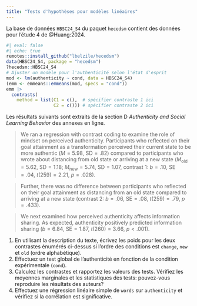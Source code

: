 ```yaml
---
title: "Tests d'hypothèses pour modèles linéaires"
---
```


La base de données `HBSC24_S4` du paquet `hecedsm` contient des données pour l'étude 4 de @Huang:2024.

```r
#| eval: false
#| echo: true
remotes::install_github("lbelzile/hecedsm")
data(HBSC24_S4, package = "hecedsm")
?hecedsm::HBSC24_S4
# Ajuster un modèle pour l'authenticité selon l'état d'esprit
mod <- lm(authenticity ~ cond, data = HBSC24_S4)
(emm <- emmeans::emmeans(mod, specs = "cond"))
emm |>
  contrasts(
    method = list(C1 = c(),  # spécifier contraste 1 ici
                  C2 = c())) # spécifier contraste 2 ici

```

Les résultats suivants sont extraits de la section D *Authenticity and Social Learning Behavior* des annexes en ligne.

> We ran a regression with contrast coding to examine the role of mindset on perceived authenticity. Participants who reflected on their goal attainment as a transformation perceived their current state to be more authentic $(M = 5.98$, $\text{SD} =  .82)$ compared to participants who wrote about distancing from old state or arriving at a new state $(M_{\text{old}} = 5.62$, $\text{SD} =  1.18$; $M_{\text{new}} = 5.74$, $\text{SD} =  1.07$, contrast 1: $b = .10$, $\text{SE} =  .04$, $t(259) = 2.21$,  $p = .028).$

> Further, there was no difference between participants who reflected on their goal attainment as distancing from an old state compared to arriving at a new state (contrast 2: $b = .06$, $\text{SE} =  .08$, $t(259) = .79$,  $p = .433).$

> We next examined how perceived authenticity affects information sharing. As expected, authenticity positively predicted information sharing ($b = 6.84$, $\text{SE} =  1.87$, $t(260) = 3.66$, $p <.001$).

1. En utilisant la description du texte, écrivez les poids pour les deux contrastes énumérés ci-dessus si l'ordre des conditions est `change`, `new` et `old` (ordre alphabétique).
2. Effectuez un test global de l'authenticité en fonction de la condition expérimentale (`cond`).
3. Calculez les contrastes et rapportez les valeurs des tests. Vérifiez les moyennes marginales et les statistiques des tests: pouvez-vous reproduire les résultats des auteurs?
4. Effectuez une régression linéaire simple de `words` sur `authenticity` et vérifiez si la corrélation est significative.
